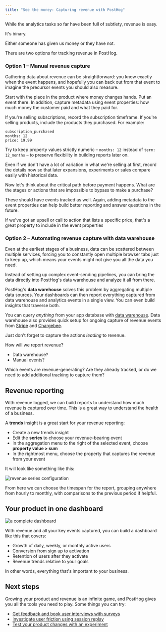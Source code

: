 ```yaml
---
title: "See the money: Capturing revenue with PostHog"
---
```



<AnalyticsPlannerTip />

While the analytics tasks so far have been full of subtlety, revenue is easy.

It's binary.

Either someone has given us money or they have not.

There are two options for tracking revenue in PostHog.

### Option 1 – Manual revenue capture

Gathering data about revenue can be straightforward: you know exactly when the event happens, and hopefully you can back out from that event to imagine the precursor events you should also measure.

Start with the place in the product where money changes hands. Put an event there. In addition, capture metadata using event properties: how much money the customer paid and what they paid for. 

If you're selling subscriptions, record the subscription timeframe. If you're selling products, include the products they purchased. For example:

```
subscription_purchased  
months: 12  
price: 19.99
```

Try to keep property values strictly numeric – `months: 12` instead of `term: 12_months` – to preserve flexibility in building reports later on.

Even if we don't have a lot of variation in what we're selling at first, record the details now so that later expansions, experiments or sales compare easily with historical data.

Now let's think about the critical path before payment happens. What are the stages or actions that are impossible to bypass to make a purchase?

These should have events tracked as well. Again, adding metadata to the event properties can help build better reporting and answer questions in the future.

If we've got an upsell or call to action that lists a specific price, that's a great property to include in the event properties

### Option 2 – Automating revenue capture with data warehouse

Even at the earliest stages of a business, data can be scattered between multiple services, forcing you to constantly open multiple browser tabs just to keep up, which means your events might not give you all the data you need. 

Instead of setting up complex event-sending pipelines, you can bring the data directly into PostHog's data warehouse and analyze it all from there.

PostHog's **data warehouse** solves this problem by aggregating multiple data sources. Your dashboards can then report everything captured from data warehouse and analytics events in a single view. You can even build insights that traverse both.

You can query *anything* from your app database with [data warehouse](https://posthog.com/docs/data-warehouse/query). Data warehouse also provides quick setup for ongoing capture of revenue events from [Stripe](https://posthog.com/docs/cdp/sources/stripe) and [Chargebee](https://posthog.com/docs/cdp/sources/chargebee). 

Just don't forget to capture the actions *leading* to revenue.

<Admonition icon="IconPencil" title="Planning revenue reporting">

How will we report revenue?

- Data warehouse?
- Manual events?

Which events are revenue-generating? Are they already tracked, or do we need to add additional tracking to capture them?

</Admonition>

## Revenue reporting

With revenue logged, we can build reports to understand how much revenue is captured over time. This is a great way to understand the health of a business.

A **trends** insight is a great start for your revenue reporting:

- Create a new trends insight  
- Edit the **series** to choose your revenue-bearing event  
- In the aggregation menu to the right of the selected event, choose **property value > sum**  
- In the rightmost menu, choose the property that captures the revenue from your event

It will look like something like this:

![revenue series configuration](https://res.cloudinary.com/dmukukwp6/image/upload/revenue_series_configuration_cfe291c330.png)


From here we can choose the timespan for the report, grouping anywhere from hourly to monthly, with comparisons to the previous period if helpful.

## Your product in one dashboard

![a complete dashboard](https://res.cloudinary.com/dmukukwp6/image/upload/hogflix_c681b6891d.png)

With revenue and all your key events captured, you can build a dashboard like this that covers:

- Growth of daily, weekly, or monthly active users
- Conversion from sign up to activation
- Retention of users after they activate
- Revenue trends relative to your goals

In other words, everything that's important to your business.

## Next steps

Growing your product and revenue is an infinite game, and PostHog gives you all the tools you need to play. Some things you can try:

- [Get feedback and book user interviews with surveys](/tutorials/feedback-interviews-site-apps)
- [Investigate user friction using session replay](/tutorials/filter-session-recordings)
- [Test your product changes with an experiment](/docs/experiments)